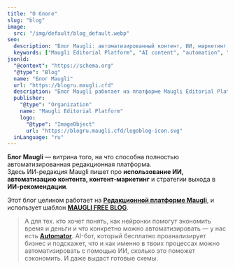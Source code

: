 ```yaml
---
title: "О блоге"
slug: "blog"
image:
  src: "/img/default/blog_default.webp"
seo:
  description: "Блог Maugli: автоматизированный контент, ИИ, маркетинг и стратегии выхода в рекомендации ИИ."
  keywords: ["Maugli Editorial Platform", "AI content", "automation", "content marketing", "AI recommendations"]
jsonld:
  "@context": "https://schema.org"
  "@type": "Blog"
  name: "Блог Maugli"
  url: "https://blogru.maugli.cfd"
  description: "Блог Maugli работает на платформе Maugli Editorial Platform — полностью автоматизированной системе на ИИ, где мы пишем об ИИ, автоматизации контента, контент-маркетинге и стратегиях выхода в рекомендации ИИ."
  publisher:
    "@type": "Organization"
    name: "Maugli Editorial Platform"
    logo:
      "@type": "ImageObject"
      url: "https://blogru.maugli.cfd/logoblog-icon.svg"
  inLanguage: "ru"
---
```


**Блог Maugli** — витрина того, на что способна полностью автоматизированная редакционная платформа.  
Здесь ИИ-редакция Maugli пишет про **использование ИИ, автоматизацию контента, контент-маркетинг** и стратегии выхода в **ИИ-рекомендации**.

Этот блог целиком работает на **[Редакционной платформе Maugli](https://maugli.cfd/ru)**, и использует шаблон **[MAUGLI FREE BLOG](https://blogru.maugli.cfd/products/maugli-freeblog/)**.

> А для тех. кто хочет понять, как нейронки помогут экономить время и деньги и что конкретно можно автоматизировать — у нас есть **[Automator](https://blogru.maugli.cfd/automator)**. 
AI-бот, который бесплатно проанализирует бизнес и подскажет, что и как именно в твоих процессах можно автоматизировать с помощью ИИ, сколько это поможет сэкономить. И даже выдаст готовые схемы.
